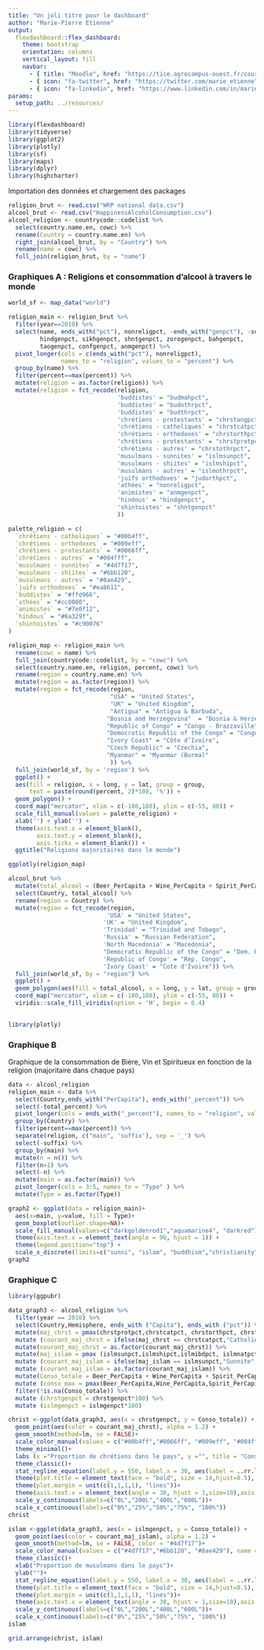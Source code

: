 ```yaml
---
title: "Un joli titre pour le dashboard"
author: "Marie-Pierre Etienne"
output: 
  flexdashboard::flex_dashboard:
    theme: bootstrap
    orientation: columns
    vertical_layout: fill
    navbar:
      - { title: "Moodle", href: "https://tice.agrocampus-ouest.fr/course/view.php?id=6726", align: left }
      - { icon: "fa-twitter", href: "https://twitter.com/marie_etienne", align: right }
      - { icon: "fa-linkedin", href: "https://www.linkedin.com/in/marie-etienne-818a7115/", align: right }
params:
  setup_path: ../resources/
---
```


<style>                     
.navbar {
  background-color:#46ACC8;
  border-color:#46ACC8;
}
.navbar-brand {
color:black!important;
}

</style>   


```r
library(flexdashboard)
library(tidyverse)
library(ggplot2)
library(plotly)
library(sf)
library(maps)
library(dplyr)
library(highcharter) 
```

Importation des données et chargement des packages

```r
religion_brut <- read.csv("WRP national data.csv")
alcool_brut <- read.csv("HappinessAlcoholConsumption.csv")
alcool_religion <- countrycode::codelist %>% 
  select(country.name.en, cowc) %>% 
  rename(Country = country.name.en) %>% 
  right_join(alcool_brut, by = "Country") %>% 
  rename(name = cowc) %>% 
  full_join(religion_brut, by = "name") 
```

### Graphiques A : Religions et consommation d'alcool à travers le monde

```r
world_sf <- map_data("world")

religion_main <- religion_brut %>% 
  filter(year==2010) %>% 
  select(name, ends_with("pct"), nonreligpct, -ends_with("genpct"), -sumreligpct,
         hindgenpct, sikhgenpct, shntgenpct, zorogenpct, bahgenpct,
         taogenpct, confgenpct, anmgenpct) %>% 
  pivot_longer(cols = c(ends_with("pct"), nonreligpct), 
               names_to = "religion", values_to = "percent") %>% 
  group_by(name) %>% 
  filter(percent==max(percent)) %>% 
  mutate(religion = as.factor(religion)) %>% 
  mutate(religion = fct_recode(religion,
                               'buddistes' = "budmahpct",
                               'buddistes' = "budothrpct",
                               'buddistes' = "budthrpct",
                               'chrétiens - protestants' = "chrstangpct",
                               'chrétiens - catholiques' = "chrstcatpct",
                               'chrétiens - orthodoxes' = "chrstorthpct",
                               'chrétiens - protestants' = "chrstprotpct",
                               'chrétiens - autres' = "chrstothrpct",
                               'musulmans - sunnites' = "islmsunpct",
                               'musulmans - shiites' = "islmshipct",
                               'musulmans - autres' = "islmothrpct",
                               'juifs orthodoxes' = "judorthpct",
                               'athées' = "nonreligpct",
                               'animistes' = "anmgenpct",
                               'hindous' = "hindgenpct",
                               'shintoistes' = "shntgenpct"
                               ))

palette_religion = c(
  `chrétiens - catholiques` = "#00b4ff",
  `chrétiens - orthodoxes` = "#009eff",
  `chrétiens - protestants` = "#0066ff",
  `chrétiens - autres` = "#004fff",
  `musulmans - sunnites` = "#4d7f17",
  `musulmans - shiites` = "#6bb120",
  `musulmans - autres` = "#8ae429",
  `juifs orthodoxes` = "#ea8611",
  `buddistes` = "#ffd966",
  `athées` = "#cc0000",
  `animistes` = "#7e0f12",
  `hindous` = "#6a329f",
  `shintoistes` = "#c90076"
)

religion_map <- religion_main %>%
  rename(cowc = name) %>% 
  full_join(countrycode::codelist, by = "cowc") %>% 
  select(country.name.en, religion, percent, cowc) %>% 
  rename(region = country.name.en) %>% 
  mutate(region = as.factor(region)) %>% 
  mutate(region = fct_recode(region,
                             "USA" = "United States",
                             "UK" = "United Kingdom",
                             "Antigua" = "Antigua & Barbuda",
                            "Bosnia and Herzegovina"  = "Bosnia & Herzegovina",
                            "Republic of Congo" = "Congo - Brazzaville",
                            "Democratic Republic of the Congo" = "Congo - Kinshasa",
                            "Ivory Coast" = "Côte d’Ivoire",
                            "Czech Republic" = "Czechia",
                            "Myanmar" = "Myanmar (Burma)"
                             )) %>% 
  full_join(world_sf, by = 'region') %>% 
  ggplot() +
  aes(fill = religion, x = long, y = lat, group = group,
      text = paste(round(percent, 2)*100, '%')) +
  geom_polygon() +
  coord_map("mercator", xlim = c(-180,180), ylim = c(-55, 80)) +
  scale_fill_manual(values = palette_religion) +
  xlab('') + ylab('') +
  theme(axis.text.x = element_blank(),
        axis.text.y = element_blank(),
        axis.ticks = element_blank()) +
  ggtitle("Religions majoritaires dans le monde") 

ggplotly(religion_map)

alcool_brut %>% 
  mutate(total_alcool = (Beer_PerCapita + Wine_PerCapita + Spirit_PerCapita)/100) %>% 
  select(Country, total_alcool) %>% 
  rename(region = Country) %>% 
  mutate(region = fct_recode(region,
                            'USA' = "United States",
                           'UK' = "United Kingdom",
                           'Trinidad' = "Trinidad and Tobago",
                           'Russia' = "Russian Federation",
                           'North Macedonia' = "Macedonia",
                           "Democratic Republic of the Congo" = "Dem. Rep. Congo",
                           'Republic of Congo' = "Rep. Congo",
                           'Ivory Coast' = "Cote d'Ivoire")) %>% 
  full_join(world_sf, by = "region") %>% 
  ggplot() +
  geom_polygon(aes(fill = total_alcool, x = long, y = lat, group = group)) +
  coord_map("mercator", xlim = c(-180,180), ylim = c(-55, 80)) +
  viridis::scale_fill_viridis(option = 'H', begin = 0.4)
  

library(plotly)
```


### Graphique B

Graphique de la consommation de Bière, Vin et Spiritueux en fonction de la religion (majoritaire dans chaque pays)

```r
data <- alcool_religion
religion_main <- data %>% 
  select(Country,ends_with("PerCapita"), ends_with("_percent")) %>% 
  select(-total_percent) %>% 
  pivot_longer(cols = ends_with("_percent"), names_to = "religion", values_to = "percent") %>% 
  group_by(Country) %>% 
  filter(percent==max(percent)) %>% 
  separate(religion, c("main", 'suffix'), sep = '_') %>% 
  select(-suffix) %>% 
  group_by(main) %>% 
  mutate(n = n()) %>% 
  filter(n>1) %>% 
  select(-n) %>% 
  mutate(main = as.factor(main)) %>%
  pivot_longer(cols = 3:5, names_to = "Type" ) %>%
  mutate(Type = as.factor(Type)) 

graph2 <- ggplot(data = religion_main)+
  aes(x=main, y=value, fill = Type)+
  geom_boxplot(outlier.shape=NA)+
  scale_fill_manual(values=c("darkgoldenrod1","aquamarine4", "darkred")) +
  theme(axis.text.x = element_text(angle = 90, hjust = 1)) + 
  theme(legend.position="top") + 
  scale_x_discrete(limits=c("sunni", "islam", "buddhism","christianity","noreligion"))
graph2
```

### Graphique C

```r
library(ggpubr)

data_graph3 <- alcool_religion %>%
  filter(year == 2010) %>% 
  select(Country,Hemisphere, ends_with ("Capita"), ends_with ("pct")) %>%
  mutate(maj_chrst = pmax(chrstprotpct,chrstcatpct, chrstorthpct, chrstothrpct)) %>% 
  mutate (courant_maj_chrst = ifelse(maj_chrst == chrstcatpct,"Catholique", ifelse(maj_chrst == chrstorthpct, "Orthodoxe", ifelse(maj_chrst== chrstothrpct, "Autres", "Protestant")) )) %>% 
  mutate(courant_maj_chrst = as.factor(courant_maj_chrst)) %>% 
  mutate(maj_islam = pmax (islmsunpct,islmshipct,islmibdpct, islmnatpct,islmalwpct,islmahmpct, islmothrpct)) %>% 
  mutate (courant_maj_islam = ifelse(maj_islam == islmsunpct,"Sunnite", ifelse(maj_islam == islmshipct, "Chiite", "Autres"))) %>% 
  mutate (courant_maj_islam = as.factor(courant_maj_islam)) %>% 
  mutate(Conso_totale = Beer_PerCapita + Wine_PerCapita + Spirit_PerCapita) %>%
  mutate (conso_max = pmax(Beer_PerCapita,Wine_PerCapita,Spirit_PerCapita)) %>% 
  filter(!is.na(Conso_totale)) %>% 
  mutate (chrstgenpct = chrstgenpct*100) %>% 
  mutate (islmgenpct = islmgenpct*100)

christ <-ggplot(data_graph3, aes(x = chrstgenpct, y = Conso_totale)) + 
  geom_point(aes(color = courant_maj_chrst), alpha = 1.2) +
  geom_smooth(method=lm, se = FALSE)+
  scale_color_manual(values = c("#00b4ff","#0066ff", "#009eff", "#004fff"), name = "Courant majoritaire", limits = c("Catholique", "Protestant", "Orthodoxe", "Autres"))+
  theme_minimal()+
  labs (x ="Proportion de chrétiens dans le pays", y ="", title = "Consommation d'alcool dans le monde", subtitle = "Zoom sur les 2 religions principales")+
  theme_classic()+
  stat_regline_equation(label.y = 550, label.x = 30, aes(label = ..rr.label..))+
  theme(plot.title = element_text(face = "bold", size = 14,hjust=0.5), plot.subtitle = element_text(size = 11,hjust=0.5))+
  theme(plot.margin = unit(c(1,1,1,1), "lines"))+
  theme(axis.text.x = element_text(angle = 30, hjust = 1,size=10),axis.line = element_line(colour = "black", size = 0.8, linetype = "solid"),axis.text.y = element_text(size=10))+
  scale_y_continuous(labels=c("0L","200L","400L","600L"))+
  scale_x_continuous(labels=c("0%","25%","50%","75%", "100%"))
christ

islam <-ggplot(data_graph3, aes(x = islmgenpct, y = Conso_totale)) + 
  geom_point(aes(color = courant_maj_islam), alpha = 1.2) +
  geom_smooth(method=lm, se = FALSE, color = "#4d7f17")+
  scale_color_manual(values = c("#4d7f17","#6bb120", "#8ae429"), name = "Courant majoritaire", limits = c("Chiite", "Sunnite", "Autres"))+
  theme_classic()+
  xlab("Proportion de musulmans dans le pays")+
  ylab("")+
  stat_regline_equation(label.y = 550, label.x = 30, aes(label = ..rr.label..))+
  theme(plot.title = element_text(face = "bold", size = 14,hjust=0.5), plot.subtitle = element_text(size = 11,hjust=0.5))+
  theme(plot.margin = unit(c(1,1,1,1), "lines"))+
  theme(axis.text.x = element_text(angle = 30, hjust = 1,size=10),axis.line = element_line(colour = "black", size = 0.8, linetype = "solid"),axis.text.y = element_text(size=10))+
  scale_y_continuous(labels=c("0L","200L","400L","600L"))+
  scale_x_continuous(labels=c("0%","25%","50%","75%", "100%"))
islam

grid.arrange(christ, islam)
```



<!-- Column {data-width=650} -->
<!-- ----------------------------------------------------------------------- -->

<!-- ### An easy solution for dashboard -->

<!-- ```{r, echo = TRUE} -->
<!-- #install.package('flexdasboard') -->
<!-- #rmarkdown::draft("dashboard.Rmd", template = "flex_dashboard", package = "flexdashboard") -->
<!-- ``` -->

<!-- The [flexdashboard website](https://rmarkdown.rstudio.com/flexdashboard/index.html) provides multiple advanced examples. -->

<!-- ### Some static graph -->

<!-- ```{r data, eval = TRUE, echo = FALSE, results='hide', message = FALSE, warning=FALSE} -->
<!-- n <- 100 -->
<!-- dta <- tibble(size = round(rnorm(n, mean = 0, sd =10),2),  -->
<!--            color = sample(x= c('Blue', 'Yellow'), size = n, replace = TRUE)) -->

<!-- ``` -->


<!-- ```{r graph_static,  echo = FALSE,  message = FALSE, warning=FALSE} -->
<!-- p1 <- dta %>% ggplot() + -->
<!--   aes(x=color, y = size) + -->
<!--   geom_boxplot(aes(fill= color)) -->
<!-- p1 -->
<!-- ``` -->

<!-- Column {.tabset .tabset-fade} -->
<!-- ----------------------------------------------------------------------- -->


<!-- ### Some dynamic maps -->

<!-- ```{r  ggplotly, echo = TRUE,  eval = TRUE,  message = FALSE, warning=FALSE} -->
<!-- plotly::ggplotly(p1) -->
<!-- ``` -->



<!-- ### Chart C -->

<!-- ```{r} -->

<!-- ``` -->

